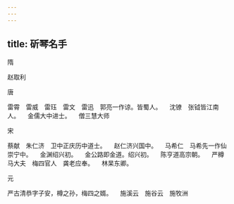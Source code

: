 ```yaml
---
---
---
```

title: 斫琴名手
---




隋

赵取利

唐

雷霄　雷威　雷珏　雷文　雷迅　郭亮一作谅。皆蜀人。 　沈镣　张钺皆江南人。 　金儒大中进士。 　僧三慧大师

宋

蔡献　朱仁济　卫中正庆历中道士。 　赵仁济兴国中。 　马希仁　马希先一作仙崇宁中。 　金渊绍兴初。 　金公路即金道。绍兴初。 　陈亨道高宗朝。 　严樽　马大夫　梅四官人　龚老应奉。 　林杲东卿。

元

严古清恭字子安，樽之孙，梅四之婿。 　施溪云　施谷云　施牧洲